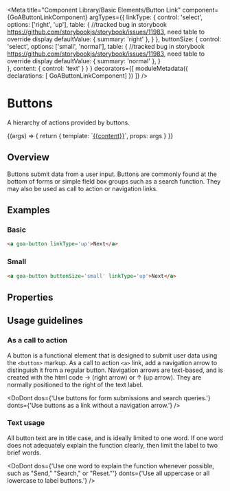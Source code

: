 

<Meta title="Component Library/Basic Elements/Button Link"
  component={GoAButtonLinkComponent}
  argTypes={{ 
      linkType: { 
        control: 'select', 
        options: ['right', 'up'],
        table: { //tracked bug in storybook https://github.com/storybookjs/storybook/issues/11983, need table to override display
           defaultValue: { summary: 'right' },
        } 
      },
      buttonSize: { 
        control: 'select', 
        options: ['small', 'normal'],
        table: { //tracked bug in storybook https://github.com/storybookjs/storybook/issues/11983, need table to override display
           defaultValue: { summary: 'normal' },
        }  
      },
      content: { control: 'text' } 
    }
  }
  decorators={[
        moduleMetadata({ declarations: [ GoAButtonLinkComponent] })
    ]}
 />

# Buttons

A hierarchy of actions provided by buttons.

<Canvas>
  <Story name="Link" height={100} 
  args={{ 
      linkType: 'right', 
      buttonSize: 'normal',
      content: 'Click Me!' 
    }} 
  parameters={
    {
      design: {
        specUrl: 'https://xd.adobe.com/spec/75ca41d4-040c-4b1d-6ff9-0430b7119cf0-03fb/screen/ea24fb1f-4b15-495f-8fe6-603d1ac538a4/Buttons',
        reviewUrl: 'https://xd.adobe.com/view/75ca41d4-040c-4b1d-6ff9-0430b7119cf0-03fb/'
      }
    }
  }>
    {(args) => {
      return {
        template: `<a goa-button href="http://alberta.ca" [buttonSize]='buttonSize' [linkType]='linkType' (click)="click($event)">{{content}}</a>`,
        props: args
      }
    }}
  </Story>
</Canvas>

## Overview
Buttons submit data from a user input. Buttons are commonly found at the bottom of forms or simple 
field box groups such as a search function. They may also be used as call to action or navigation 
links.

## Examples
### Basic
```html
<a goa-button linkType='up'>Next</a>
```
### Small
```html
<a goa-button buttonSize='small' linkType='up'>Next</a>
```

## Properties
<Description of={GoAButtonLinkComponent} />
<ArgsTable of={GoAButtonLinkComponent} />

## Usage guidelines
### As a call to action
A button is a functional element that is designed to submit user data using the `<button>` markup. As a call to action `<a>` link, add a navigation arrow to distinguish it from a regular button. Navigation arrows are text-based, and is created with the html code &rarr; (right arrow) or &uarr; (up arrow). They are normally positioned to the right of the text label.

<DoDont
  dos={'Use buttons for form submissions and search queries.'}
  donts={'Use buttons as a link without a navigation arrow.'}
/>

### Text usage
All button text are in title case, and is ideally limited to one word. If one word does not adequately explain the function clearly, then limit the label to two brief words.

<DoDont
  dos={'Use one word to explain the function whenever possible, such as "Send," "Search," or "Reset."'}
  donts={'Use all uppercase or all lowercase to label buttons.'}
/>


